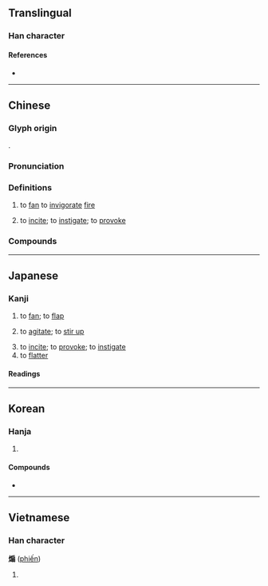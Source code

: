 {{also|搧}}
{{character info}}
==Translingual==

===Han character===
{{Han char|rn=86|rad=火|as=10|sn=14|four=93827|canj=FHSM,FISM|ids=⿰火扇}}

====References====
* {{Han ref|kx=0678.250|dkj=19272|dj=1090.150|hdz=32225.060|uh=717D|ud=29053|bh=BAB4|bd=47796}}

----

==Chinese==
{{zh-forms|alt=扇-second round simplified}}

===Glyph origin===
{{Han etym}}
{{Han compound|火|扇|ls=psc|c1=s|t1=fire|c2=p}}.

===Pronunciation===
{{zh-pron
|m=shān
|c=sin3
|md=siĕng/siéng
|mn=siàn
|mn-t=siang3
|mc=y
|oc=y
|cat=v
}}

===Definitions===
{{zh-hanzi}}

# to [[fan]] to [[invigorate]] [[fire]]
#: {{zh-alt-inline|[[扇]]<small> (for any aims)</small>|[[搧]]<small> (for any aims)</small>}}
# to [[incite]]; to [[instigate]]; to [[provoke]]
#: {{zh-alt-inline|扇}}

===Compounds===
{{zh-der|煽動|煽情|煽惑|煽風點火|風火相煽}}

----

==Japanese==

===Kanji===
{{ja-kanji|grade=uc|rs=火10}}

# {{qualifier|literal}} to [[fan]]; to [[flap]]
# {{qualifier|figurative}} to [[agitate]]; to [[stir up]]
# to [[incite]]; to [[provoke]]; to [[instigate]]
# to [[flatter]]

====Readings====
{{ja-readings
|goon=せん
|kanon=せん
|kun=あお-る<あふ-る, おだ-てる, おこ-る
}}

----

==Korean==

===Hanja===
{{ko-hanja|부치다|부칠|선}}

# {{hanja form of|선|to [[fan]]}}

====Compounds====
* {{ko-l|선동|[[incitement]], [[sedition]], [[agitation]], [[abetting]]|煽動}}

----

==Vietnamese==

===Han character===
'''煽''' ([[phiến]])

# {{rfdef|vi}}

{{cln|vi|Han tu}}